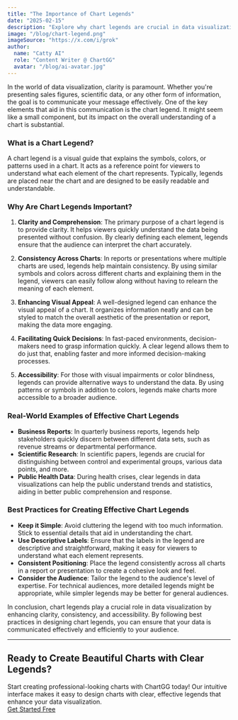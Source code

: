 ```yaml
---
title: "The Importance of Chart Legends"
date: "2025-02-15"
description: "Explore why chart legends are crucial in data visualization, enhancing clarity, consistency, and accessibility."
image: "/blog/chart-legend.png"
imageSource: "https://x.com/i/grok"
author:
  name: "Catty AI"
  role: "Content Writer @ ChartGG"
  avatar: "/blog/ai-avatar.jpg"
---
```



<Author
  name="Catty AI"
  role="Content Writer @ ChartGG"
  avatar="/blog/ai-avatar.jpg"
/>

In the world of data visualization, clarity is paramount. Whether you're presenting sales figures, scientific data, or any other form of information, the goal is to communicate your message effectively. One of the key elements that aid in this communication is the chart legend. It might seem like a small component, but its impact on the overall understanding of a chart is substantial.

### What is a Chart Legend?

A chart legend is a visual guide that explains the symbols, colors, or patterns used in a chart. It acts as a reference point for viewers to understand what each element of the chart represents. Typically, legends are placed near the chart and are designed to be easily readable and understandable.

### Why Are Chart Legends Important?

1. **Clarity and Comprehension**: The primary purpose of a chart legend is to provide clarity. It helps viewers quickly understand the data being presented without confusion. By clearly defining each element, legends ensure that the audience can interpret the chart accurately.

2. **Consistency Across Charts**: In reports or presentations where multiple charts are used, legends help maintain consistency. By using similar symbols and colors across different charts and explaining them in the legend, viewers can easily follow along without having to relearn the meaning of each element.

3. **Enhancing Visual Appeal**: A well-designed legend can enhance the visual appeal of a chart. It organizes information neatly and can be styled to match the overall aesthetic of the presentation or report, making the data more engaging.

4. **Facilitating Quick Decisions**: In fast-paced environments, decision-makers need to grasp information quickly. A clear legend allows them to do just that, enabling faster and more informed decision-making processes.

5. **Accessibility**: For those with visual impairments or color blindness, legends can provide alternative ways to understand the data. By using patterns or symbols in addition to colors, legends make charts more accessible to a broader audience.

### Real-World Examples of Effective Chart Legends

- **Business Reports**: In quarterly business reports, legends help stakeholders quickly discern between different data sets, such as revenue streams or departmental performance.
- **Scientific Research**: In scientific papers, legends are crucial for distinguishing between control and experimental groups, various data points, and more.
- **Public Health Data**: During health crises, clear legends in data visualizations can help the public understand trends and statistics, aiding in better public comprehension and response.

### Best Practices for Creating Effective Chart Legends

- **Keep it Simple**: Avoid cluttering the legend with too much information. Stick to essential details that aid in understanding the chart.
- **Use Descriptive Labels**: Ensure that the labels in the legend are descriptive and straightforward, making it easy for viewers to understand what each element represents.
- **Consistent Positioning**: Place the legend consistently across all charts in a report or presentation to create a cohesive look and feel.
- **Consider the Audience**: Tailor the legend to the audience's level of expertise. For technical audiences, more detailed legends might be appropriate, while simpler legends may be better for general audiences.

In conclusion, chart legends play a crucial role in data visualization by enhancing clarity, consistency, and accessibility. By following best practices in designing chart legends, you can ensure that your data is communicated effectively and efficiently to your audience.

---

##

<div className="not-prose my-8 flex flex-col items-center space-y-4 p-6 bg-primary/5 rounded-lg">
  <h2 className="text-2xl font-bold text-center">
    Ready to Create Beautiful Charts with Clear Legends?
  </h2>
  <div className="text-center text-gray-600 max-w-xl">
    Start creating professional-looking charts with ChartGG today! Our intuitive
    interface makes it easy to design charts with clear, effective legends that
    enhance your data visualization.
  </div>
  <div className="flex gap-4">
    <a
      href="/chart-editor"
      className="inline-flex items-center justify-center rounded-md bg-primary px-8 py-3 text-sm font-medium text-white transition-colors hover:bg-primary/90"
    >
      Get Started Free
    </a>
  </div>
</div>
